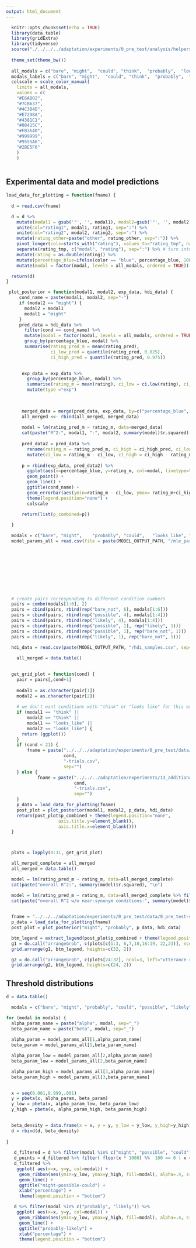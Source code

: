 ```yaml
---
output: html_document
---
```


```r
  knitr::opts_chunk$set(echo = TRUE)
  library(data.table)
  library(gridExtra)
  library(tidyverse)
  source("./../../../adaptation/experiments/0_pre_test/analysis/helpers.R")
  
  theme_set(theme_bw())
  
  all_modals = c("bare", "might",  "could", "think",  "probably",  "looks_like", "bare_not", "other", "possible", "likely")
  modals_labels = c("bare", "might",  "could", "think",  "probably",  "looks like", "bare not", "other",  "possible", "likely")
  colscale = scale_color_manual(
    limits = all_modals,
    values = c(
    "#E6AB02",
    "#7CB637",
    "#4C3B4D",
    "#E7298A",
    "#4381C1",
    "#08415C",
    "#FB3640",
    "#999999",
    "#9555A6",
    "#2BE5F6"
    )
    )
  
```

## Experimental data and model predictions

```r
load_data_for_plotting = function(fname) {
  
  d = read.csv(fname)

  d = d %>% 
    mutate(modal1 = gsub('"', '', modal1), modal2=gsub('"', '', modal2), color = gsub('"', '', color), pair = gsub('"', '', pair)) %>% # remove quotes
    unite(col="rating1", modal1, rating1, sep=":") %>% 
    unite(col="rating2", modal2, rating2, sep=":") %>%
    mutate(rating_other=paste("other", rating_other, sep=":")) %>%
    pivot_longer(cols=starts_with("rating"), values_to="rating_tmp", names_to="col_name") %>%
    separate(rating_tmp, c("modal", "rating"), sep=":") %>% # turn into long table format
    mutate(rating = as.double(rating)) %>% 
    mutate(percentage_blue=ifelse(color == "blue", percentage_blue, 100-percentage_blue)) %>%
    mutate(modal = factor(modal, levels = all_modals, ordered = TRUE))

  return(d)
}

 plot_posterior = function(modal1, modal2, exp_data, hdi_data) {
     cond_name = paste(modal1, modal2, sep="-")
     if (modal2 == "might") {
       modal2 = modal1
       modal1 = "might"
     }
     pred_data = hdi_data %>% 
       filter(cond == cond_name) %>%
       mutate(modal = factor(modal, levels = all_modals, ordered = TRUE)) %>%
       group_by(percentage_blue, modal) %>%
       summarise(rating_pred_m = mean(rating_pred), 
                 ci_low_pred = quantile(rating_pred, 0.025), 
                 ci_high_pred = quantile(rating_pred, 0.975))
      

      exp_data = exp_data %>% 
        group_by(percentage_blue, modal) %>%
        summarise(rating_m = mean(rating), ci_low = ci.low(rating), ci_high = ci.high(rating)) %>%
        mutate(type ="exp")
      

      
      merged_data = merge(pred_data, exp_data, by=c("percentage_blue", "modal")) %>% mutate(pair = cond_name)
      all_merged <<- rbind(all_merged, merged_data)
      
      model = lm(rating_pred_m ~ rating_m, data=merged_data)
      cat(paste("R^2:", modal1, "-", modal2, summary(model)$r.squared), "\n")
      
      pred_data2 = pred_data %>%
        rename(rating_m = rating_pred_m, ci_high = ci_high_pred, ci_low = ci_low_pred) %>%
        mutate(ci_low = rating_m - ci_low, ci_high = ci_high - rating_m, type="model")
      
      p = rbind(exp_data, pred_data2) %>%
        ggplot(aes(x=percentage_blue, y=rating_m, col=modal, linetype=type)) + 
        geom_point() + 
        geom_line() + 
        ggtitle(cond_name) + 
        geom_errorbar(aes(ymin=rating_m - ci_low, ymax= rating_m+ci_high, linetype="exp")) +
        theme(legend.position="none") +
        colscale 
      
      return(list(p_combined=p))

  }

```


```r

  modals = c("bare", "might",    "probably", "could",   "looks_like", "think", "possible", "likely", "bare_not")
  model_params_all = read.csv(file = paste(MODEL_OUTPUT_PATH, "/mle_params.csv", sep=""))
 

  
  







```


```r

  # create pairs corresponding to different condition numbers
  pairs = combn(modals[1:6], 2)
  pairs = cbind(pairs, rbind(rep("bare_not", 6), modals[1:6]))
  pairs = cbind(pairs, rbind(rep("possible", 4), modals[1:4]))
  pairs = cbind(pairs, rbind(rep("likely", 4), modals[1:4]))
  pairs = cbind(pairs, rbind(rep("possible", 1), rep("likely", 1)))
  pairs = cbind(pairs, rbind(rep("possible", 1), rep("bare_not", 1)))
  pairs = cbind(pairs, rbind(rep("likely", 1), rep("bare_not", 1)))
  
  hdi_data = read.csv(paste(MODEL_OUTPUT_PATH, "/hdi_samples.csv", sep=""))

    all_merged = data.table()

  
  get_grid_plot = function(cond) {
    pair = pairs[,cond+1]
    
    modal1 = as.character(pair[1])
    modal2 = as.character(pair[2])
    
    # we don't want conditions with "think" or "looks like" for this experiment
    if (modal1 == "think" || 
        modal2 == "think" || 
        modal1 == "looks_like" || 
        modal2 == "looks_like") {
      return (ggplot())
    }
    if (cond < 21) {
        fname = paste("../../../adaptation/experiments/0_pre_test/data/0_pre_test-cond", 
                      cond,
                      "-trials.csv", 
                      sep="")
    } else {
            fname = paste("../../../adaptation/experiments/13_additional_norming/data/13_additional_norming-cond", 
                          cond, 
                          "-trials.csv", 
                          sep="")
    }
    p_data = load_data_for_plotting(fname)
    post_plot = plot_posterior(modal1, modal2, p_data, hdi_data)
    return(post_plot$p_combined + theme(legend.position="none", 
                    axis.title.y=element_blank(), 
                    axis.title.x=element_blank()))
  }



  plots = lapply(0:31, get_grid_plot)

  all_merged_complete = all_merged
  all_merged = data.table()

  model = lm(rating_pred_m ~ rating_m, data=all_merged_complete)
  cat(paste("overall R^2:", summary(model)$r.squared), "\n")

  model = lm(rating_pred_m ~ rating_m, data=all_merged_complete %>% filter(!(pair %in% c("might-could", "possible-might", "possible-could", "likely-probably"))))
  cat(paste("overall R^2 w/o near-synonym conditions:", summary(model)$r.squared), "\n")

  
  fname = "../../../adaptation/experiments/0_pre_test/data/0_pre_test-cond5_2-trials.csv"
  p_data = load_data_for_plotting(fname)
  post_plot = plot_posterior("might", "probably", p_data, hdi_data)

  btm_legend = extract_legend(post_plot$p_combined + theme(legend.position = "bottom"))
  g1 = do.call("arrangeGrob", c(plots[c(1:3, 6,7,10,16:19, 22,23)], ncol=3, left="utterance rating", bottom="event probability"))
  grid.arrange(g1, btm_legend, heights=c(32, 2))
```

```r
  g2 = do.call("arrangeGrob", c(plots[24:32], ncol=3, left="utterance rating", bottom="event probability"))
  grid.arrange(g2, btm_legend, heights=c(24, 2))
```




## Threshold distributions

```r
d = data.table()

  modals = c("bare", "might", "probably", "could", "possible", "likely", "bare_not")

for (modal in modals) {
  alpha_param_name = paste("alpha", modal, sep="_")
  beta_param_name = paste("beta", modal, sep="_")
  
  alpha_param = model_params_all[1,alpha_param_name]
  beta_param = model_params_all[1,beta_param_name]

  alpha_param_low = model_params_all[2,alpha_param_name]
  beta_param_low = model_params_all[2,beta_param_name]

  alpha_param_high = model_params_all[3,alpha_param_name]
  beta_param_high = model_params_all[3,beta_param_name]

      
  x = seq(0.001,0.999,.001)
  y = pbeta(x, alpha_param, beta_param)
  y_low = pbeta(x, alpha_param_low, beta_param_low)
  y_high = pbeta(x, alpha_param_high, beta_param_high)

  
  beta_density = data.frame(x = x, y = y, y_low = y_low, y_high=y_high, modal = modal)
  d = rbind(d, beta_density)
  
}
  
   d_filtered = d %>% filter(modal %in% c("might", "possible", "could"))
   d_points = d_filtered %>% filter( floor(x * 1000) %%  100 == 0 | x == 0.999 | x == 0.001)
   d_filtered %>%
    ggplot( aes(x=x, y=y, col=modal)) + 
     geom_ribbon(aes(ymin=y_low, ymax=y_high, fill=modal), alpha=.4, size=0) +
     geom_line() + 
     ggtitle("might-possible-could") + 
     xlab("percentage") + 
     theme(legend.position = "bottom")

   d %>% filter(modal %in% c("probably", "likely")) %>%
    ggplot( aes(x=x, y=y, col=modal)) + 
     geom_ribbon(aes(ymin=y_low, ymax=y_high, fill=modal), alpha=.4, size=0) +
     geom_line() + 
     ggtitle("probably-likely") + 
     xlab("percentage") + 
     theme(legend.position = "bottom")

   

```